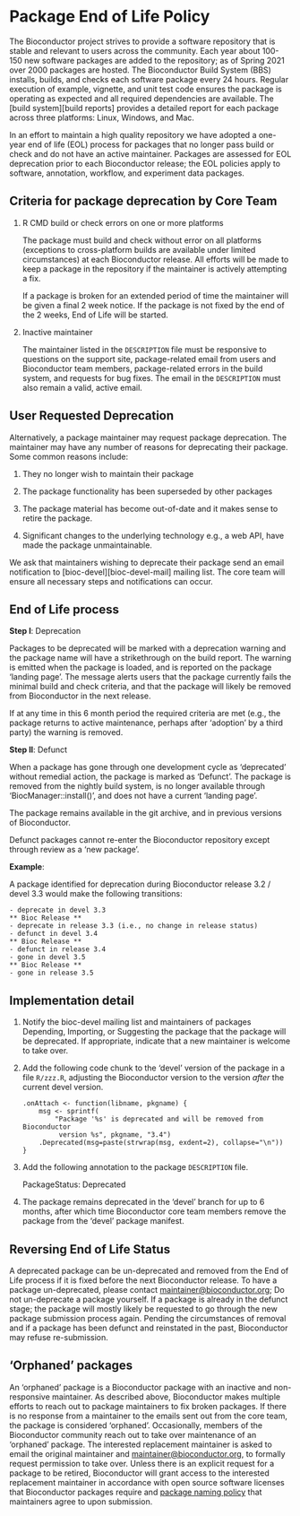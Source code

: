 # Package End of Life Policy

The Bioconductor project strives to provide a software repository that is
stable and relevant to users across the community. Each year about 100-150 new
software packages are added to the repository; as of Spring 2021 over 2000
packages are hosted. The Bioconductor Build System (BBS) installs, builds, and
checks each software package every 24 hours. Regular execution of example,
vignette, and unit test code ensures the package is operating as expected and
all required dependencies are available. The [build system][build reports]
provides a detailed report for each package across three platforms: Linux,
Windows, and Mac.

In an effort to maintain a high quality repository we have adopted a
one-year end of life (EOL) process for packages that no longer pass
build or check and do not have an active maintainer. Packages are
assessed for EOL deprecation prior to each Bioconductor release; the
EOL policies apply to software, annotation, workflow, and experiment data
packages.

## Criteria for package deprecation by Core Team

1. R CMD build or check errors on one or more platforms

   The package must build and check without error on all platforms
   (exceptions to cross-platform builds are available under limited
   circumstances) at each Bioconductor release. All efforts will be
   made to keep a package in the repository if the maintainer is
   actively attempting a fix.

   If a package is broken for an extended period of time the maintainer will
   be given a final 2 week notice. If the package is not fixed by the end
   of the 2 weeks, End of Life will be started.

2. Inactive maintainer

   The maintainer listed in the `DESCRIPTION` file must be responsive to
   questions on the support site, package-related email from users and
   Bioconductor team members, package-related errors in the build
   system, and requests for bug fixes. The email in the `DESCRIPTION` must also
   remain a valid, active email.


## User Requested Deprecation

Alternatively, a package maintainer may request package deprecation. The
maintainer may have any number of reasons for deprecating their package. Some
common reasons include:

1. They no longer wish to maintain their package

2. The package functionality has been superseded by other packages

3. The package material has become out-of-date and it makes sense to retire the
package.

4. Significant changes to the underlying technology e.g., a web API, have made
the package unmaintainable.

We ask that maintainers wishing to deprecate their package send an email
notification to [bioc-devel][bioc-devel-mail] mailing list.  The core team will
ensure all necessary steps and notifications can occur.

## End of Life process

**Step I**: Deprecation

Packages to be deprecated will be marked with a deprecation warning and the
package name will have a strikethrough on the build report. The warning is
emitted when the package is loaded, and is reported on the package 'landing
page'. The message alerts users that the package currently fails the minimal
build and check criteria, and that the package will likely be removed from
Bioconductor in the next release.

If at any time in this 6 month period the required criteria are met (e.g., the
package returns to active maintenance, perhaps after 'adoption' by a third
party) the warning is removed.

**Step II**: Defunct

When a package has gone through one development cycle as 'deprecated' without
remedial action, the package is marked as 'Defunct'. The package is removed
from the nightly build system, is no longer available through
'BiocManager::install()', and does not have a current 'landing page'.

The package remains available in the git archive, and in previous
versions of Bioconductor.

Defunct packages cannot re-enter the Bioconductor repository except through
review as a 'new package'.

**Example**:

A package identified for deprecation during Bioconductor release 3.2 /
devel 3.3 would make the following transitions:

    - deprecate in devel 3.3
    ** Bioc Release **
    - deprecate in release 3.3 (i.e., no change in release status)
    - defunct in devel 3.4
    ** Bioc Release **
    - defunct in release 3.4
    - gone in devel 3.5
    ** Bioc Release **
    - gone in release 3.5


## Implementation detail

1. Notify the bioc-devel mailing list and maintainers of packages
   Depending, Importing, or Suggesting the package that the package
   will be deprecated. If appropriate, indicate that a new maintainer
   is welcome to take over.

2. Add the following code chunk to the 'devel' version of the package
   in a file `R/zzz.R`, adjusting the Bioconductor version to the
   version _after_ the current devel version.

       .onAttach <- function(libname, pkgname) {
           msg <- sprintf(
               "Package '%s' is deprecated and will be removed from Bioconductor
                version %s", pkgname, "3.4")
           .Deprecated(msg=paste(strwrap(msg, exdent=2), collapse="\n"))
       }

3. Add the following annotation to the package `DESCRIPTION` file.

      PackageStatus: Deprecated

4. The package remains deprecated in the 'devel' branch for up to 6
   months, after which time Bioconductor core
   team members remove the package from the 'devel' package manifest.


## Reversing End of Life Status

A deprecated package can be un-deprecated and removed from the End of Life
process if it is fixed before the next Bioconductor release. To have a
package un-deprecated, please contact <maintainer@bioconductor.org>; Do not
un-deprecate a package yourself. If a package is already in the defunct stage;
the package will mostly likely be requested to go through the new package
submission process again. Pending the circumstances of removal and if a package
has been defunct and reinstated in the past, Bioconductor may refuse
re-submission.


## 'Orphaned' packages

An 'orphaned' package is a Bioconductor package with an inactive and
non-responsive maintainer.  As described above, Bioconductor makes multiple
efforts to reach out to package maintainers to fix broken packages. If there is
no response from a maintainer to the emails sent out from the core team, the
package is considered 'orphaned'. Occasionally, members of the Bioconductor
community reach out to take over maintenance of an 'orphaned' package. The
interested replacement maintainer is asked to email the original maintainer and
<maintainer@bioconductor.org>, to formally request permission to take over.
Unless there is an explicit request for a package to be retired, Bioconductor
will grant access to the interested replacement maintainer in accordance with
open source software licenses that Bioconductor packages require and
[package naming policy](#naming) that maintainers agree to upon submission.
